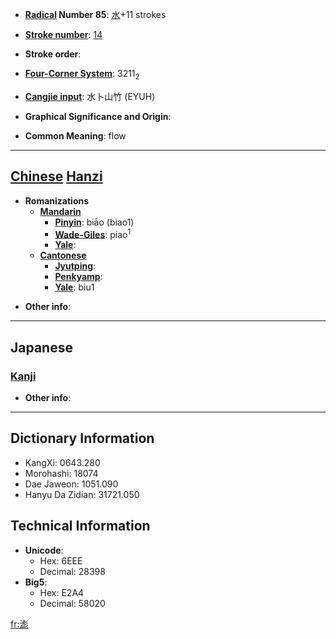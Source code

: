 * '''[[Wiktionary:Chinese radical index| Radical]] Number 85''': [[Wiktionary:Chinese radical index 水|水]]+11 strokes

* '''[[Wiktionary:Chinese total strokes index|Stroke number]]''': [[Wiktionary:Chinese total strokes index 14|14]]

* '''Stroke order''': 

* '''[[Wiktionary:Chinese four corner index|Four-Corner System]]''': 3211<sub>2</sub>

* '''[[Wiktionary:Chinese Cangjie index|Cangjie input]]''': 水卜山竹 (EYUH)

* '''Graphical Significance and Origin''': 

* '''Common Meaning''': flow

----

== [[Chinese]] [[Hanzi]] ==

* '''Romanizations'''
** '''[[Mandarin]]'''
*** '''[[Pinyin]]''': biāo (biao1)
*** '''[[Wade-Giles]]''': piao<sup>1</sup>
*** '''[[Yale]]''': 
** '''[[Cantonese]]'''
*** '''[[Jyutping]]''':
*** '''[[Penkyamp]]''': 
*** '''[[Yale]]''': biu1

* '''Other info''': 

----

==Japanese==
===[[Kanji]]===
{{kanji|on readings=[[ひゅう]] (hyū), [[ひゅ]] (hyu)
|kun readings=[[ながれる]] (nagareru)
}}

* '''Other info''':  

----

== Dictionary Information ==

* KangXi: 0643.280
* Morohashi: 18074
* Dae Jaweon: 1051.090
* Hanyu Da Zidian: 31721.050

== Technical Information ==

* '''Unicode''':
** Hex: 6EEE
** Decimal: 28398
* '''Big5''':
** Hex: E2A4
** Decimal: 58020

[[fr:滮]]